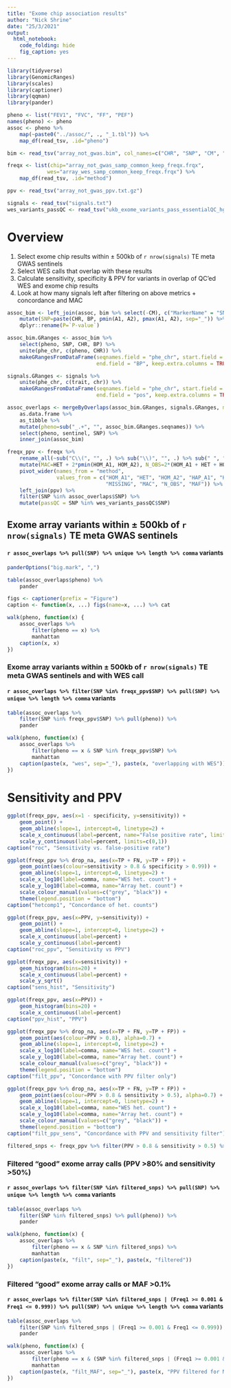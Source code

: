 ```yaml
---
title: "Exome chip association results"
author: "Nick Shrine"
date: "25/3/2021"
output:
  html_notebook:
    code_folding: hide
    fig_caption: yes
---
```


```r
library(tidyverse)
library(GenomicRanges)
library(scales)
library(captioner)
library(qqman)
library(pander)
```

```r
pheno <- list("FEV1", "FVC", "FF", "PEF") 
names(pheno) <- pheno
assoc <- pheno %>%
    map(~paste0("../assoc/", ., "_1.tbl")) %>%
    map_df(read_tsv, .id="pheno")

bim <- read_tsv("array_not_gwas.bim", col_names=c("CHR", "SNP", "CM", "BP", "A1", "A2"))

freqx <- list(chip="array_not_gwas_samp_common_keep_freqx.frqx",
             wes="array_wes_samp_common_keep_freqx.frqx") %>%
    map_df(read_tsv, .id="method")

ppv <- read_tsv("array_not_gwas_ppv.txt.gz")

signals <- read_tsv("signals.txt")
wes_variants_passQC <- read_tsv("ukb_exome_variants_pass_essentialQC_hg.txt.gz", col_names="SNP")
```

# Overview

1. Select exome chip results within $\pm$ 500kb of `r nrow(signals)` TE meta GWAS sentinels
2. Select WES calls that overlap with these results
3. Calculate sensitivity, specificity & PPV for variants in overlap of QC'ed WES and exome chip results
4. Look at how many signals left after filtering on above metrics + concordance and MAC

```r
assoc_bim <- left_join(assoc, bim %>% select(-CM), c("MarkerName" = "SNP")) %>%
    mutate(SNP=paste(CHR, BP, pmin(A1, A2), pmax(A1, A2), sep="_")) %>%
    dplyr::rename(P=`P-value`)

assoc_bim.GRanges <- assoc_bim %>%
    select(pheno, SNP, CHR, BP) %>%
    unite(phe_chr, c(pheno, CHR)) %>%
    makeGRangesFromDataFrame(seqnames.field = "phe_chr", start.field = "BP",
                             end.field = "BP", keep.extra.columns = TRUE)

signals.GRanges <- signals %>%
    unite(phe_chr, c(trait, chr)) %>%
    makeGRangesFromDataFrame(seqnames.field = "phe_chr", start.field = "pos",
                             end.field = "pos", keep.extra.columns = TRUE)

assoc_overlaps <- mergeByOverlaps(assoc_bim.GRanges, signals.GRanges, maxgap = 5e5) %>%
    as.data.frame %>%
    as_tibble %>%
    mutate(pheno=sub("_.+", "", assoc_bim.GRanges.seqnames)) %>%
    select(pheno, sentinel, SNP) %>%
    inner_join(assoc_bim)

freqx_ppv <- freqx %>%
    rename_all(~sub("C\\(", "", .) %>% sub("\\)", "", .) %>% sub(" ", "_", .)) %>%
    mutate(MAC=HET + 2*pmin(HOM_A1, HOM_A2), N_OBS=2*(HOM_A1 + HET + HOM_A2) + HAP_A1 + HAP_A2, MAF=MAC/N_OBS) %>%
    pivot_wider(names_from = "method",
                values_from = c("HOM_A1", "HET", "HOM_A2", "HAP_A1", "HAP_A2",
                                "MISSING", "MAC", "N_OBS", "MAF")) %>%
    left_join(ppv) %>%
    filter(SNP %in% assoc_overlaps$SNP) %>%
    mutate(passQC = SNP %in% wes_variants_passQC$SNP) 
```

## Exome array variants within $\pm$ 500kb of `r nrow(signals)` TE meta GWAS sentinels

#### `r assoc_overlaps %>% pull(SNP) %>% unique %>% length %>% comma` variants

```r
panderOptions("big.mark", ",")

table(assoc_overlaps$pheno) %>%
    pander

figs <- captioner(prefix = "Figure")
caption <- function(x, ...) figs(name=x, ...) %>% cat

walk(pheno, function(x) {
    assoc_overlaps %>%
        filter(pheno == x) %>%
        manhattan
    caption(x, x)
})
```

### Exome array variants within $\pm$ 500kb of `r nrow(signals)` TE meta GWAS sentinels and with WES call

#### `r assoc_overlaps %>% filter(SNP %in% freqx_ppv$SNP) %>% pull(SNP) %>% unique %>% length %>% comma` variants

```r
table(assoc_overlaps %>%
    filter(SNP %in% freqx_ppv$SNP) %>% pull(pheno)) %>%
    pander

walk(pheno, function(x) {
    assoc_overlaps %>%
        filter(pheno == x & SNP %in% freqx_ppv$SNP) %>%
        manhattan
    caption(paste(x, "wes", sep="_"), paste(x, "overlapping with WES"))
})
```

# Sensitivity and PPV

```r
ggplot(freqx_ppv, aes(x=1 - specificity, y=sensitivity)) +
    geom_point() +
    geom_abline(slope=1, intercept=0, linetype=2) +
    scale_x_continuous(label=percent, name="False positive rate", limits=c(0,1)) +
    scale_y_continuous(label=percent, limits=c(0,1)) 
caption("roc", "Sensitivity vs. false-positive rate") 

ggplot(freqx_ppv %>% drop_na, aes(x=TP + FN, y=TP + FP)) +
    geom_point(aes(colour=sensitivity > 0.8 & specificity > 0.99)) +
    geom_abline(slope=1, intercept=0, linetype=2) +
    scale_x_log10(label=comma, name="WES het. count") +
    scale_y_log10(label=comma, name="Array het. count") +
    scale_colour_manual(values=c("grey", "black")) +
    theme(legend.position = "bottom")
caption("hetcomp1", "Concordance of het. counts") 

ggplot(freqx_ppv, aes(x=PPV, y=sensitivity)) +
    geom_point() +
    geom_abline(slope=1, intercept=0, linetype=2) +
    scale_x_continuous(label=percent) +
    scale_y_continuous(label=percent)
caption("roc_ppv", "Sensitivity vs PPV")

ggplot(freqx_ppv, aes(x=sensitivity)) +
    geom_histogram(bins=20) +
    scale_x_continuous(label=percent) +
    scale_y_sqrt()
caption("sens_hist", "Sensitivity")

ggplot(freqx_ppv, aes(x=PPV)) +
    geom_histogram(bins=20) +
    scale_x_continuous(label=percent) 
caption("ppv_hist", "PPV")

ggplot(freqx_ppv %>% drop_na, aes(x=TP + FN, y=TP + FP)) +
    geom_point(aes(colour=PPV > 0.8), alpha=0.7) +
    geom_abline(slope=1, intercept=0, linetype=2) +
    scale_x_log10(label=comma, name="WES het. count") +
    scale_y_log10(label=comma, name="Array het. count") +
    scale_colour_manual(values=c("grey", "black")) +
    theme(legend.position = "bottom")
caption("filt_ppv", "Concordance with PPV filter only")

ggplot(freqx_ppv %>% drop_na, aes(x=TP + FN, y=TP + FP)) +
    geom_point(aes(colour=PPV > 0.8 & sensitivity > 0.5), alpha=0.7) +
    geom_abline(slope=1, intercept=0, linetype=2) +
    scale_x_log10(label=comma, name="WES het. count") +
    scale_y_log10(label=comma, name="Array het. count") +
    scale_colour_manual(values=c("grey", "black")) +
    theme(legend.position = "bottom")
caption("filt_ppv_sens", "Concordance with PPV and sensitivity filter")

filtered_snps <- freqx_ppv %>% filter(PPV > 0.8 & sensitivity > 0.5) %>% pull(SNP)
```

### Filtered "good" exome array calls (PPV >80% and sensitivity >50%)

#### `r assoc_overlaps %>% filter(SNP %in% filtered_snps) %>% pull(SNP) %>% unique %>% length %>% comma` variants

```r
table(assoc_overlaps %>%
    filter(SNP %in% filtered_snps) %>% pull(pheno)) %>%
    pander

walk(pheno, function(x) {
    assoc_overlaps %>%
        filter(pheno == x & SNP %in% filtered_snps) %>%
        manhattan
    caption(paste(x, "filt", sep="_"), paste(x, "filtered"))
})
```

### Filtered "good" exome array calls or MAF >0.1%

#### `r assoc_overlaps %>% filter(SNP %in% filtered_snps | (Freq1 >= 0.001 & Freq1 <= 0.999)) %>% pull(SNP) %>% unique %>% length %>% comma` variants

```r
table(assoc_overlaps %>%
    filter(SNP %in% filtered_snps | (Freq1 >= 0.001 & Freq1 <= 0.999)) %>% pull(pheno)) %>%
    pander

walk(pheno, function(x) {
    assoc_overlaps %>%
        filter(pheno == x & (SNP %in% filtered_snps | (Freq1 >= 0.001 & Freq1 <= 0.999))) %>%
        manhattan
    caption(paste(x, "filt_MAF", sep="_"), paste(x, "PPV filtered for MAF <0.1%"))
})
```
